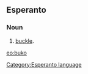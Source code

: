 ==Esperanto==
===Noun===
# [[buckle]].

[[eo:buko]]
[[Category:Esperanto language]]
{{Universala Vortaro}}